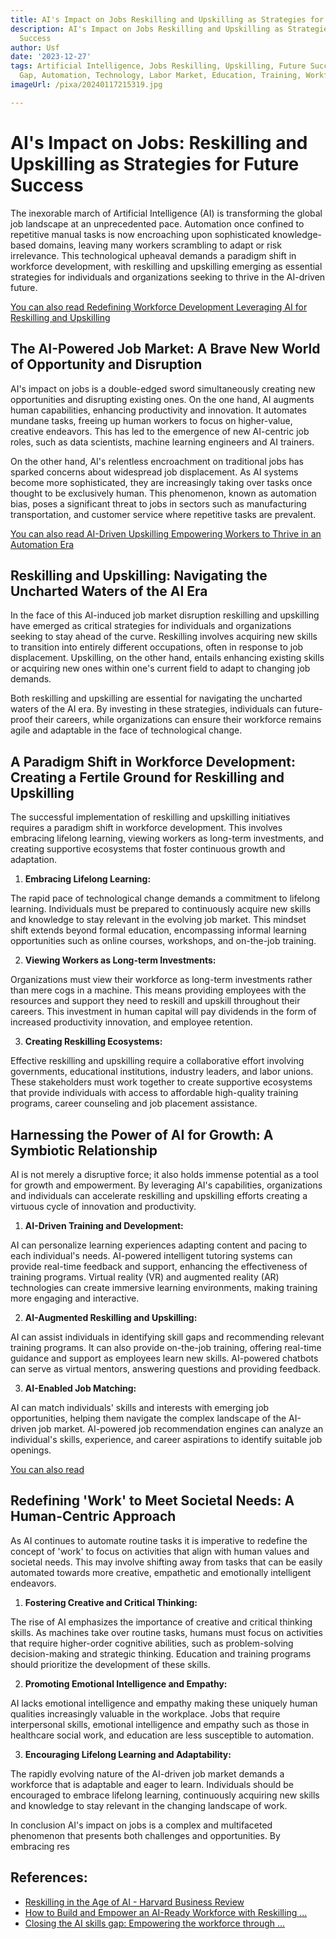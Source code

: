 ```yaml
---
title: AI's Impact on Jobs Reskilling and Upskilling as Strategies for Future Success
description: AI's Impact on Jobs Reskilling and Upskilling as Strategies for Future
  Success
author: Usf
date: '2023-12-27'
tags: Artificial Intelligence, Jobs Reskilling, Upskilling, Future Success, Skills
  Gap, Automation, Technology, Labor Market, Education, Training, Workforce Development
imageUrl: /pixa/20240117215319.jpg

---
```

# AI's  Impact  on Jobs:  Reskilling and  Upskilling as Strategies for  Future Success

The inexorable march of Artificial Intelligence (AI) is transforming the global job landscape at an unprecedented pace. Automation once  confined to repetitive manual tasks is now encroaching upon sophisticated knowledge-based domains, leaving many workers scrambling to adapt or risk irrelevance. This technological upheaval demands a paradigm shift in workforce development, with reskilling and upskilling emerging as essential strategies for individuals  and organizations seeking to  thrive in the AI-driven future.

[You can also read Redefining Workforce Development  Leveraging AI for Reskilling and Upskilling](Redefining%20Workforce%20Development%20Leveraging%20AI%20for%20Reskilling%20and%20Upskilling)


## The AI-Powered Job Market:  A Brave New World of Opportunity and Disruption

AI's impact  on jobs is a double-edged sword simultaneously creating new opportunities and disrupting existing  ones. On the one hand, AI augments human capabilities, enhancing  productivity and innovation. It automates mundane tasks, freeing up human workers to focus on higher-value, creative endeavors. This has led to the emergence  of  new AI-centric job roles, such as data scientists, machine learning engineers and AI trainers.

On  the other hand, AI's relentless encroachment on traditional jobs has sparked concerns about  widespread job displacement. As AI  systems become more sophisticated, they are increasingly taking over tasks once thought to be exclusively human. This phenomenon, known as automation bias, poses a significant threat to jobs in sectors such as  manufacturing transportation, and customer service  where repetitive tasks are prevalent.

[You can also read AI-Driven Upskilling Empowering Workers to Thrive in an Automation Era](AI-Driven%20Upskilling%20Empowering%20Workers%20to%20Thrive%20in%20an%20Automation%20Era)


## Reskilling and Upskilling: Navigating the Uncharted Waters of the AI Era

In the face of this AI-induced  job market disruption reskilling and upskilling have emerged as critical strategies for individuals and organizations seeking to  stay ahead of the curve.  Reskilling involves acquiring new skills  to transition into entirely different occupations,  often in response to  job displacement. Upskilling, on  the other hand, entails  enhancing existing skills  or acquiring new ones within one's current field to  adapt to  changing job demands.

Both  reskilling  and upskilling are essential for navigating the  uncharted  waters of the AI era. By investing in these strategies, individuals can future-proof their careers, while organizations  can  ensure their workforce remains agile and adaptable in the face  of technological change.

## A Paradigm Shift in Workforce Development: Creating a  Fertile Ground for Reskilling and Upskilling

The successful implementation of reskilling and upskilling initiatives requires a paradigm shift in workforce  development. This involves embracing lifelong learning, viewing workers as long-term investments, and creating supportive ecosystems  that foster continuous growth and adaptation.

1. **Embracing  Lifelong Learning:**

The rapid pace of technological change demands a commitment to lifelong learning. Individuals must be prepared to continuously acquire new skills and knowledge  to stay relevant in the evolving job market. This mindset shift extends beyond formal education, encompassing informal learning opportunities  such as online courses, workshops, and on-the-job training.

2. **Viewing Workers as Long-term Investments:**

Organizations must view their workforce as long-term investments rather than mere cogs in a machine. This means providing employees with the resources and support they need to reskill and upskill throughout their careers. This investment in human capital will pay dividends  in the form of increased productivity  innovation, and employee  retention.

3. **Creating Reskilling Ecosystems:**

Effective reskilling and upskilling  require a collaborative effort involving governments, educational institutions, industry leaders, and labor unions. These stakeholders must work  together to  create supportive  ecosystems that  provide individuals with access  to affordable high-quality training programs,  career counseling and job placement assistance.

## Harnessing the Power of AI for Growth: A Symbiotic Relationship

AI is not merely  a  disruptive force; it also holds immense potential as a tool for growth and empowerment.  By leveraging AI's capabilities, organizations  and individuals can accelerate reskilling  and upskilling efforts creating  a virtuous cycle of innovation and productivity.

1. **AI-Driven Training and Development:**

AI can personalize learning experiences adapting content and pacing to each individual's needs.  AI-powered  intelligent tutoring systems can provide real-time feedback and support, enhancing the effectiveness of training programs. Virtual reality (VR) and augmented reality (AR) technologies can create immersive learning environments, making  training more engaging and interactive.

2. **AI-Augmented Reskilling and Upskilling:**

AI can  assist individuals in identifying skill gaps and recommending relevant training programs. It can  also provide  on-the-job training, offering real-time guidance and  support as employees learn new skills. AI-powered chatbots can serve as virtual  mentors, answering  questions  and providing feedback.

3.  **AI-Enabled Job Matching:**

AI can match  individuals' skills and interests with emerging job opportunities, helping them navigate the complex landscape of the AI-driven job market. AI-powered job recommendation engines can analyze an individual's skills, experience, and career aspirations to identify suitable job openings.

[You can also read ]()


## Redefining 'Work' to Meet Societal Needs: A Human-Centric Approach

As AI continues to automate routine tasks it is imperative to redefine the concept of 'work' to focus on activities that align with human values and societal needs. This may involve shifting away from tasks that can be easily  automated towards  more creative,  empathetic and emotionally intelligent  endeavors.

1. **Fostering Creative and Critical Thinking:**

The rise of AI emphasizes the importance of creative and critical thinking skills. As machines take  over routine  tasks, humans must focus on activities that require higher-order cognitive abilities, such as problem-solving decision-making and strategic thinking. Education and training  programs should prioritize the development of these  skills.

2. **Promoting Emotional Intelligence  and Empathy:**

AI  lacks emotional intelligence and empathy making these uniquely  human qualities  increasingly valuable in the  workplace. Jobs  that  require interpersonal skills, emotional  intelligence and empathy such  as those in healthcare social  work, and education are less susceptible to automation.

3. **Encouraging  Lifelong Learning  and  Adaptability:**

The rapidly evolving nature of the AI-driven job market demands a workforce that is adaptable and eager to learn. Individuals should  be encouraged to embrace  lifelong learning, continuously acquiring new skills and knowledge to stay relevant in the changing landscape of work.

In conclusion AI's impact on jobs is a complex and  multifaceted phenomenon that presents both challenges and opportunities. By embracing res

## References:
- [Reskilling in the Age of AI - Harvard Business Review](https://hbr.org/2023/09/reskilling-in-the-age-of-ai)
- [How to Build and Empower an AI-Ready Workforce with Reskilling ...](https://centricconsulting.com/blog/how-to-build-and-empower-an-ai-ready-workforce-with-reskilling-and-upskilling/)
- [Closing the AI skills gap: Empowering the workforce through ...](https://corporate.britishcouncil.org/insights/closing-ai-skills-gap-empowering-workforce-through-upskilling-and-reskilling-2)

